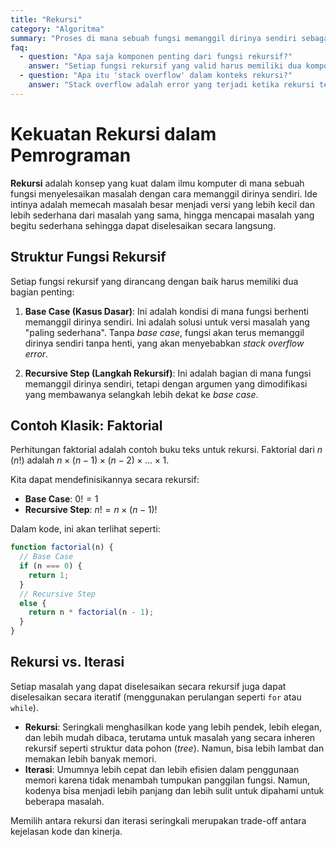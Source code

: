 ```yaml
---
title: "Rekursi"
category: "Algoritma"
summary: "Proses di mana sebuah fungsi memanggil dirinya sendiri sebagai subrutin untuk memecahkan masalah dengan membaginya menjadi instance yang lebih kecil dari masalah yang sama."
faq:
  - question: "Apa saja komponen penting dari fungsi rekursif?"
    answer: "Setiap fungsi rekursif yang valid harus memiliki dua komponen utama: 1) **Base Case**: Kondisi yang menghentikan rekursi, mencegahnya berjalan selamanya. 2) **Recursive Step**: Bagian di mana fungsi memanggil dirinya sendiri, tetapi dengan input yang membawanya lebih dekat ke base case."
  - question: "Apa itu 'stack overflow' dalam konteks rekursi?"
    answer: "Stack overflow adalah error yang terjadi ketika rekursi terlalu dalam tanpa mencapai base case. Setiap panggilan fungsi memakan ruang di call stack memori. Jika terlalu banyak panggilan menumpuk, stack akan 'meluap', menyebabkan program crash. Ini adalah risiko utama dari rekursi yang tidak dirancang dengan baik."
---
```


# Kekuatan Rekursi dalam Pemrograman

**Rekursi** adalah konsep yang kuat dalam ilmu komputer di mana sebuah fungsi menyelesaikan masalah dengan cara memanggil dirinya sendiri. Ide intinya adalah memecah masalah besar menjadi versi yang lebih kecil dan lebih sederhana dari masalah yang sama, hingga mencapai masalah yang begitu sederhana sehingga dapat diselesaikan secara langsung.

## Struktur Fungsi Rekursif

Setiap fungsi rekursif yang dirancang dengan baik harus memiliki dua bagian penting:

1.  **Base Case (Kasus Dasar)**: Ini adalah kondisi di mana fungsi berhenti memanggil dirinya sendiri. Ini adalah solusi untuk versi masalah yang "paling sederhana". Tanpa *base case*, fungsi akan terus memanggil dirinya sendiri tanpa henti, yang akan menyebabkan *stack overflow error*.

2.  **Recursive Step (Langkah Rekursif)**: Ini adalah bagian di mana fungsi memanggil dirinya sendiri, tetapi dengan argumen yang dimodifikasi yang membawanya selangkah lebih dekat ke *base case*.

## Contoh Klasik: Faktorial

Perhitungan faktorial adalah contoh buku teks untuk rekursi. Faktorial dari $n$ ($n!$) adalah $n \times (n-1) \times (n-2) \times \dots \times 1$.

Kita dapat mendefinisikannya secara rekursif:
- **Base Case**: $0! = 1$
- **Recursive Step**: $n! = n \times (n-1)!$

Dalam kode, ini akan terlihat seperti:
```javascript
function factorial(n) {
  // Base Case
  if (n === 0) {
    return 1;
  }
  // Recursive Step
  else {
    return n * factorial(n - 1);
  }
}
```

## Rekursi vs. Iterasi

Setiap masalah yang dapat diselesaikan secara rekursif juga dapat diselesaikan secara iteratif (menggunakan perulangan seperti `for` atau `while`).

- **Rekursi**: Seringkali menghasilkan kode yang lebih pendek, lebih elegan, dan lebih mudah dibaca, terutama untuk masalah yang secara inheren rekursif seperti struktur data pohon (*tree*). Namun, bisa lebih lambat dan memakan lebih banyak memori.
- **Iterasi**: Umumnya lebih cepat dan lebih efisien dalam penggunaan memori karena tidak menambah tumpukan panggilan fungsi. Namun, kodenya bisa menjadi lebih panjang dan lebih sulit untuk dipahami untuk beberapa masalah.

Memilih antara rekursi dan iterasi seringkali merupakan trade-off antara kejelasan kode dan kinerja.
